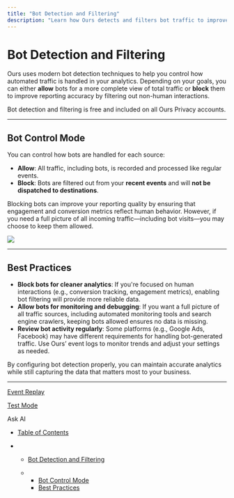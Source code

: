 ```yaml
---
title: "Bot Detection and Filtering"
description: "Learn how Ours detects and filters bot traffic to improve data accuracy and reporting quality."
---
```


# Bot Detection and Filtering

Ours uses modern bot detection techniques to help you control how automated traffic is handled in your analytics. Depending on your goals, you can either **allow** bots for a more complete view of total traffic or **block** them to improve reporting accuracy by filtering out non-human interactions.

Bot detection and filtering is free and included on all Ours Privacy accounts.

***

## Bot Control Mode

You can control how bots are handled for each source:

* **Allow**: All traffic, including bots, is recorded and processed like regular events.
* **Block**: Bots are filtered out from your **recent events** and will **not be dispatched to destinations**.

Blocking bots can improve your reporting quality by ensuring that engagement and conversion metrics reflect human behavior. However, if you need a full picture of all incoming traffic—including bot visits—you may choose to keep them allowed.

![](/images/docs/c40ac84fb77ab64c87f03c03da8f40b617cb5e1400606c85b87d040884a76fdd-Xnapper-2025-02-24-09.07.32.jpg)

***

## Best Practices

* **Block bots for cleaner analytics**: If you're focused on human interactions (e.g., conversion tracking, engagement metrics), enabling bot filtering will provide more reliable data.
* **Allow bots for monitoring and debugging**: If you want a full picture of all traffic sources, including automated monitoring tools and search engine crawlers, keeping bots allowed ensures no data is missing.
* **Review bot activity regularly**: Some platforms (e.g., Google Ads, Facebook) may have different requirements for handling bot-generated traffic. Use Ours’ event logs to monitor trends and adjust your settings as needed.

By configuring bot detection properly, you can maintain accurate analytics while still capturing the data that matters most to your business.

***

[Event Replay](/docs/event-replay)

[Test Mode](/docs/test-mode)

Ask AI

* [Table of Contents](#)

* * [Bot Detection and Filtering](#bot-detection-and-filtering)

  * * [Bot Control Mode](#bot-control-mode)
    * [Best Practices](#best-practices)
